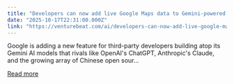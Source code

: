 ```yaml
---
title: "Developers can now add live Google Maps data to Gemini-powered AI app outputs"
date: "2025-10-17T22:31:00.000Z"
link: "https://venturebeat.com/ai/developers-can-now-add-live-google-maps-data-to-gemini-powered-ai-app"
---
```


Google is adding a new feature for third-party developers building atop its Gemini AI models that rivals like OpenAI&#x27;s ChatGPT, Anthropic&#x27;s Claude, and the growing array of Chinese open sour...

[Read more](https://venturebeat.com/ai/developers-can-now-add-live-google-maps-data-to-gemini-powered-ai-app)
